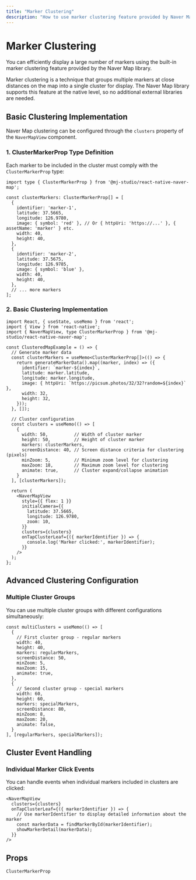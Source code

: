 ```yaml
---
title: "Marker Clustering"
description: "How to use marker clustering feature provided by Naver Map"
---
```



# Marker Clustering

You can efficiently display a large number of markers using the built-in marker clustering feature provided by the Naver Map library.

<Callout type="info">
  Marker clustering is a technique that groups multiple markers at close distances on the map into a single cluster for display.
  The Naver Map library supports this feature at the native level, so no additional external libraries are needed.
</Callout>

## Basic Clustering Implementation

Naver Map clustering can be configured through the `clusters` property of the `NaverMapView` component.

### 1. ClusterMarkerProp Type Definition

Each marker to be included in the cluster must comply with the `ClusterMarkerProp` type:

```tsx
import type { ClusterMarkerProp } from '@mj-studio/react-native-naver-map';

const clusterMarkers: ClusterMarkerProp[] = [
  {
    identifier: 'marker-1',
    latitude: 37.5665,
    longitude: 126.9780,
    image: { symbol: 'red' }, // Or { httpUri: 'https://...' }, { assetName: 'marker' } etc.
    width: 40,
    height: 40,
  },
  {
    identifier: 'marker-2',
    latitude: 37.5675,
    longitude: 126.9785,
    image: { symbol: 'blue' },
    width: 40,
    height: 40,
  },
  // ... more markers
];
```

### 2. Basic Clustering Implementation

```tsx
import React, { useState, useMemo } from 'react';
import { View } from 'react-native';
import { NaverMapView, type ClusterMarkerProp } from '@mj-studio/react-native-naver-map';

const ClusteredMapExample = () => {
  // Generate marker data
  const clusterMarkers = useMemo<ClusterMarkerProp[]>(() => {
    return generateMarkerData().map((marker, index) => ({
      identifier: `marker-${index}`,
      latitude: marker.latitude,
      longitude: marker.longitude,
      image: { httpUri: `https://picsum.photos/32/32?random=${index}` },
      width: 32,
      height: 32,
    }));
  }, []);

  // Cluster configuration
  const clusters = useMemo(() => [
    {
      width: 50,          // Width of cluster marker
      height: 50,         // Height of cluster marker
      markers: clusterMarkers,
      screenDistance: 40, // Screen distance criteria for clustering (pixels)
      minZoom: 5,         // Minimum zoom level for clustering
      maxZoom: 18,        // Maximum zoom level for clustering
      animate: true,      // Cluster expand/collapse animation
    }
  ], [clusterMarkers]);

  return (
    <NaverMapView
      style={{ flex: 1 }}
      initialCamera={{
        latitude: 37.5665,
        longitude: 126.9780,
        zoom: 10,
      }}
      clusters={clusters}
      onTapClusterLeaf={({ markerIdentifier }) => {
        console.log('Marker clicked:', markerIdentifier);
      }}
    />
  );
};
```

## Advanced Clustering Configuration

### Multiple Cluster Groups

You can use multiple cluster groups with different configurations simultaneously:

```tsx
const multiClusters = useMemo(() => [
  {
    // First cluster group - regular markers
    width: 40,
    height: 40,
    markers: regularMarkers,
    screenDistance: 50,
    minZoom: 5,
    maxZoom: 15,
    animate: true,
  },
  {
    // Second cluster group - special markers
    width: 60,
    height: 60,
    markers: specialMarkers,
    screenDistance: 80,
    minZoom: 8,
    maxZoom: 20,
    animate: false,
  }
], [regularMarkers, specialMarkers]);
```

## Cluster Event Handling

### Individual Marker Click Events

You can handle events when individual markers included in clusters are clicked:

```tsx
<NaverMapView
  clusters={clusters}
  onTapClusterLeaf={({ markerIdentifier }) => {
    // Use markerIdentifier to display detailed information about the marker
    const markerData = findMarkerById(markerIdentifier);
    showMarkerDetail(markerData);
  }}
/>
```

## Props

`ClusterMarkerProp`

<AutoTypeTable path="../src/types/ClusterMarkerProp.ts" name="ClusterMarkerProp" />